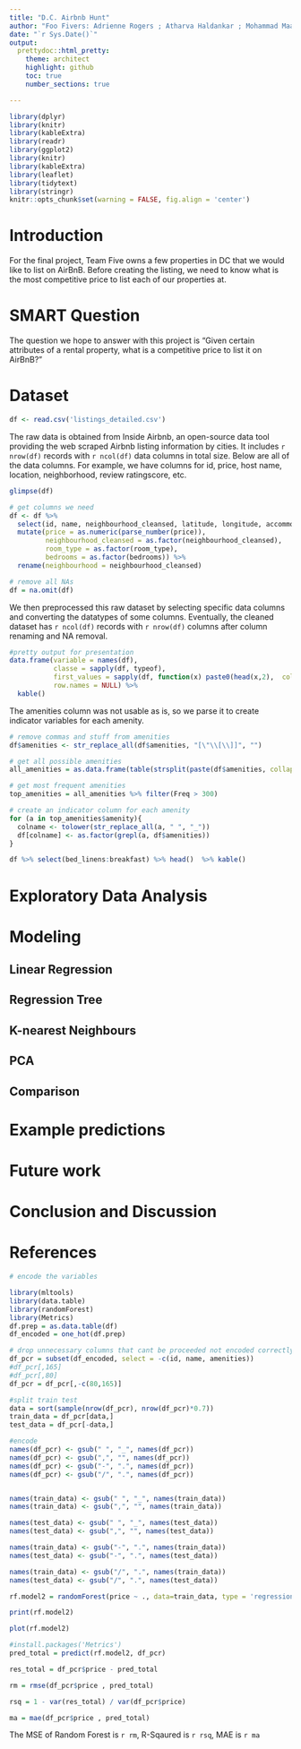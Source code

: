 ```yaml
---
title: "D.C. Airbnb Hunt"
author: "Foo Fivers: Adrienne Rogers ; Atharva Haldankar ; Mohammad Maaz ; Ricky Li"
date: "`r Sys.Date()`"
output:
  prettydoc::html_pretty:
    theme: architect
    highlight: github
    toc: true
    number_sections: true

---
```


```r
library(dplyr)
library(knitr)
library(kableExtra)
library(readr)
library(ggplot2)
library(knitr)
library(kableExtra)
library(leaflet)
library(tidytext)
library(stringr)
knitr::opts_chunk$set(warning = FALSE, fig.align = 'center')
```

# Introduction

For the final project, Team Five owns a few properties in DC that we would like to list on AirBnB. Before creating the listing, we need to know what is the most competitive price to list each of our properties at.

# SMART Question

The question we hope to answer with this project is "Given certain attributes of a rental property, what is a competitive price to list it on AirBnB?"

# Dataset

```r
df <- read.csv('listings_detailed.csv')
```

The raw data is obtained from Inside Airbnb, an open-source data tool providing the web scraped Airbnb listing information by cities. It includes `r nrow(df)` records with `r ncol(df)` data columns in total size. Below are all of the data columns. For example, we have columns for id, price, host name, location, neighborhood, review ratingscore, etc.
  
```r
glimpse(df)
```

```r

# get columns we need
df <- df %>% 
  select(id, name, neighbourhood_cleansed, latitude, longitude, accommodates, room_type, bedrooms, beds, amenities, price) %>% 
  mutate(price = as.numeric(parse_number(price)),
         neighbourhood_cleansed = as.factor(neighbourhood_cleansed),
         room_type = as.factor(room_type),
         bedrooms = as.factor(bedrooms)) %>%
  rename(neighbourhood = neighbourhood_cleansed)

# remove all NAs
df = na.omit(df)
```
  
We then preprocessed this raw dataset by selecting specific data columns and converting the datatypes of some columns. Eventually, the cleaned dataset has `r ncol(df)` records with `r nrow(df)` columns after column renaming and NA removal.

```r
#pretty output for presentation
data.frame(variable = names(df),
           classe = sapply(df, typeof),
           first_values = sapply(df, function(x) paste0(head(x,2),  collapse = ", ")),
           row.names = NULL) %>% 
  kable()
```

The amenities column was not usable as is, so we parse it to create indicator variables for each amenity.
```r
# remove commas and stuff from amenities
df$amenities <- str_replace_all(df$amenities, "[\"\\[\\]]", "")

# get all possible amenities
all_amenities = as.data.frame(table(strsplit(paste(df$amenities, collapse=' '),", "))) %>% rename(amenity=Var1)

# get most frequent amenities
top_amenities = all_amenities %>% filter(Freq > 300)

# create an indicator column for each amenity
for (a in top_amenities$amenity){
  colname <- tolower(str_replace_all(a, " ", "_"))
  df[colname] <- as.factor(grepl(a, df$amenities))
}

df %>% select(bed_linens:breakfast) %>% head()  %>% kable()
```


# Exploratory Data Analysis

# Modeling

## Linear Regression

## Regression Tree

## K-nearest Neighbours

## PCA

## Comparison

# Example predictions

# Future work

# Conclusion and Discussion


# References


```r
# encode the variables

library(mltools)
library(data.table)
library(randomForest)
library(Metrics)
df.prep = as.data.table(df)
df_encoded = one_hot(df.prep)
```



```r
# drop unnecessary columns that cant be proceeded not encoded correctly
df_pcr = subset(df_encoded, select = -c(id, name, amenities))
#df_pcr[,165]
#df_pcr[,80]
df_pcr = df_pcr[,-c(80,165)]
```



```r
#split train test
data = sort(sample(nrow(df_pcr), nrow(df_pcr)*0.7))
train_data = df_pcr[data,]
test_data = df_pcr[-data,]
```

```r
#encode
names(df_pcr) <- gsub(" ", "_", names(df_pcr))
names(df_pcr) <- gsub(",", "", names(df_pcr))
names(df_pcr) <- gsub("-", ".", names(df_pcr))
names(df_pcr) <- gsub("/", ".", names(df_pcr))


names(train_data) <- gsub(" ", "_", names(train_data))
names(train_data) <- gsub(",", "", names(train_data))

names(test_data) <- gsub(" ", "_", names(test_data))
names(test_data) <- gsub(",", "", names(test_data))

names(train_data) <- gsub("-", ".", names(train_data))
names(test_data) <- gsub("-", ".", names(test_data))

names(train_data) <- gsub("/", ".", names(train_data))
names(test_data) <- gsub("/", ".", names(test_data))
```



```r
rf.model2 = randomForest(price ~ ., data=train_data, type = 'regression', ntree = 2000, mtry = 10, importance = TRUE, na.action = na.omit)
```

```r
print(rf.model2)
```

```r
plot(rf.model2)
```



```r
#install.packages('Metrics')
pred_total = predict(rf.model2, df_pcr)

res_total = df_pcr$price - pred_total

rm = rmse(df_pcr$price , pred_total)

rsq = 1 - var(res_total) / var(df_pcr$price)

ma = mae(df_pcr$price , pred_total)
```
The MSE of Random Forest is ```r rm```, R-Sqaured is ```r rsq```, MAE is ```r ma```
